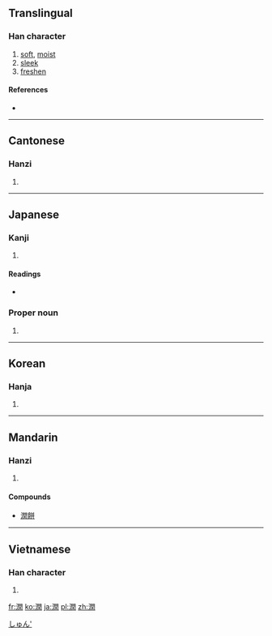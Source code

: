 {{also|润}}
==Translingual==

===Han character===
{{Han char|rn=85|rad=水|as=12|sn=15|four=3712<sub>0</sub>|canj=水日弓土 (EANG)}}

# [[soft]], [[moist]]
# [[sleek]]
# [[freshen]]

====References====
* {{Han ref|kx=0649.240|dkj=18255|dj=1060.050|hdz=31748.020|uh=6F64|ud=28516|bh=BCED|bd=48365}}

----

==Cantonese==

===Hanzi===
{{yue-hanzi|jyut=|y=yeun6|sim=润}}

# {{defn|lang=yue|sort=水12}}

----

==Japanese==

===Kanji===
{{ja-kanji|grade=c|rs=水12}}

# {{defn|lang=ja|sort=水12}}

====Readings====
* {{ja-readings|on=[[じゅん]] (jun)|kun=[[うるおう]] (uruou), [[うるむ]] (urumu), [[めぐみ]] (megumi)}}

===Proper noun===
{{ja-pos|k|proper|hira=じゅん|rom=Jun|hidx=しゅん'}}

# {{given name|male|lang=ja}}

[[Category:Japanese male given names|しゅん']]

----

==Korean==

===Hanja===
{{ko-hanja|hangeul=륜>윤|eumhun=|rv=ryun>yun|mr=ryun>yun|y=lyun>yun}}

# {{defn|lang=ko|sort=水12}}

----

==Mandarin==

===Hanzi===
{{cmn-hanzi|sim=润|pin=[[rùn]] ([[run4]])|wg=jun<sup>4</sup>}}

# {{defn|lang=cmn|sort=水12}}

====Compounds====
* [[潤餅]]

----

==Vietnamese==

===Han character===
{{vi-hantu|[[nhuận]], [[nhuần]]|rs=水12}}

# {{defn|lang=vi|sort=水12}}

[[fr:潤]]
[[ko:潤]]
[[ja:潤]]
[[pl:潤]]
[[zh:潤]]